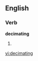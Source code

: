 
==English==

===Verb===
'''decimating'''

# {{present participle of|[[decimate]]}}

{{anagrams:en/acdegiimnt}}
[[vi:decimating]]